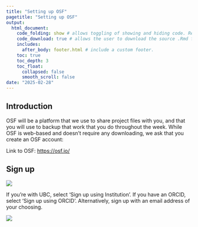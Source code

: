 ```yaml
---
title: "Setting up OSF"
pagetitle: "Setting up OSF"
output:
  html_document:
    code_folding: show # allows toggling of showing and hiding code. Remove if not using code.
    code_download: true # allows the user to download the source .Rmd file. Remove if not using code.
    includes:
      after_body: footer.html # include a custom footer.
    toc: true
    toc_depth: 3
    toc_float:
      collapsed: false
      smooth_scroll: false
date: "2025-02-28"
---
```


## Introduction 

OSF will be a platform that we use to share project files with you, and that you will use to backup that work that you do throughout the week. While OSF is web-based and doesn’t require any downloading, we ask that you create an OSF account:

Link to OSF: [https://osf.io/](https://osf.io/)

## Sign up

![](images/6-EXT-osfSignUp.png)

If you're with UBC, select 'Sign up using Institution'. If you have an ORCID, select 'Sign up using ORCID'. Alternatively, sign up with an email address of your choosing.

![](images/6-EXT-osfSignOpts.png)
